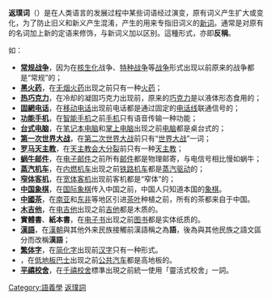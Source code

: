 {{Multiple issues|
{{unreferenced|time=2015-05-29T08:08:16+00:00}}
{{Expand language|1=en|time=2020-09-20T06:01:36+00:00}}
}}
'''返璞词'''（{{lang-en|retronym}}）是在人类语言的发展过程中某些词语经过演变，原有词义产生扩大或变化，为了防止旧义和新义产生混淆，产生的用来专指旧词义的[[新词|新词]]。通常是对原有的名词加上新的定语来修饰，与新词义加以区别。這種形式，亦即'''反稱'''。

如：
*'''[[常规战争|常规战争]]'''，因为在[[核生化|核生化]]战争、[[特种作战|特种战争]]等[[战争|战争]]形式出现以前原来的战争都是“常规”的；
*'''[[黑火药|黑火药]]'''，在[[无烟火药|无烟火药]]出现之前只有一种[[火药|火药]]；
*'''[[热巧克力|热巧克力]]'''，在冷却的凝固巧克力出现前，原来的[[巧克力|巧克力]]是以液体形态食用的；
*'''[[固網电话|固網电话]]'''，在[[移动电话|移动电话]]出现前电话都是通过固定的[[电话线|电话线]]联通信号的；
*'''[[功能手机|功能手机]]'''，在[[智能手机|智能手机]]之前[[手机|手机]]只有语音传输一种功能；
*'''[[台式电脑|台式电脑]]'''，在[[笔记本电脑|笔记本电脑]]和[[掌上电脑|掌上电脑]]出现之前[[电脑|电脑]]都是桌台式的；
*'''[[第一次世界大战|第一次世界大战]]'''，在[[第二次世界大战|第二次世界大战]]前只有“[[世界大战|世界大战]]”一词；
*'''[[罗马天主教|罗马天主教]]'''，在[[天主教会大分裂|天主教会大分裂]]前只有一种[[天主教|天主教]]；
*'''[[蜗牛邮件|蜗牛邮件]]'''，在[[电子邮件|电子邮件]]之前所有[[邮件|邮件]]都是物理邮寄，与电信号相比慢如蜗牛；
*'''[[蒸汽机车|蒸汽机车]]'''，在[[内燃机车|内燃机车]]出现之前[[铁路机车|铁路机车]]都是[[蒸汽机|蒸汽驱动]]的；
*'''[[窄体客机|窄体客机]]'''，在[[宽体客机|宽体客机]]出现前客机都是“窄体”的；
*'''[[中国象棋|中国象棋]]'''，在[[国际象棋|国际象棋]]传入中国之前，中国人只知道本国的[[象棋|象棋]]。
*'''[[中國茶|中國茶]]'''，在[[南亚|南亚]]和[[东非|东非]]等地区引进[[茶叶|茶叶]]种植之前，所有的茶都来自于中国。
*'''[[木吉他|木吉他]]'''，在[[电吉他|电吉他]]出现之前[[吉他|吉他]]都是木质的。
*'''實體書'''、'''紙本書'''，在[[电子书|电子书]]出现之前[[图书|图书]]都是实体纸质的。
*'''[[漢語|漢語]]'''，在[[漢朝|漢朝]]與其他外来民族接觸前漢語稱之為'''語'''，後為與其他民族之語文區分而改稱'''漢語'''；
*'''[[繁体字|繁体字]]'''，在[[简化字|简化字]]出现前[[汉字|汉字]]只有一种形式。
*'''{{le|高地板|High-floor}}'''，在[[低地板巴士|低地板巴士]]出现之前[[公共汽车|公共汽车]]都是高地板的。
*'''[[平禧校舍|平禧校舍]]'''，在[[千禧校舍|千禧校舍]]標準出現之前統一使用「靈活式校舍」一詞。

[[Category:語義學|Category:語義學]]
[[Category:返璞詞|]]